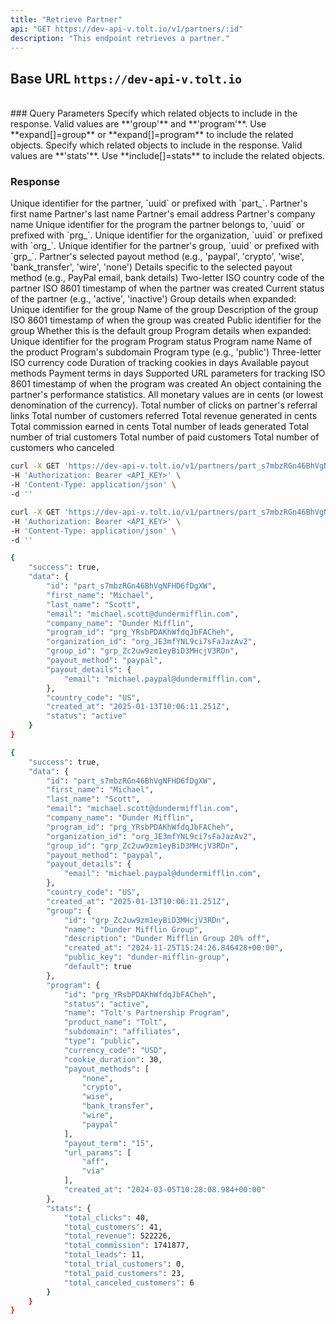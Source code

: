 ```yaml
---
title: "Retrieve Partner"
api: "GET https://dev-api-v.tolt.io/v1/partners/:id"
description: "This endpoint retrieves a partner."
---
```


## Base URL `https://dev-api-v.tolt.io`

<br />
### Query Parameters

<ParamField body="expand" type="array - optional">
  Specify which related objects to include in the response. Valid values are
  **'group'** and **'program'**. Use **expand[]=group** or **expand[]=program**
  to include the related objects.
</ParamField>

<ParamField body="include" type="array - optional">
  Specify which related objects to include in the response. Valid values are
  **'stats'**. Use **include[]=stats** to include the related objects.
</ParamField>

### Response

<ResponseField name="id" type="string">
  Unique identifier for the partner, `uuid` or prefixed with `part_`.
</ResponseField>

<ResponseField name="first_name" type="string">
  Partner's first name
</ResponseField>

<ResponseField name="last_name" type="string">
  Partner's last name
</ResponseField>

<ResponseField name="email" type="string">
  Partner's email address
</ResponseField>

<ResponseField name="company_name" type="string">
  Partner's company name
</ResponseField>

<ResponseField name="program_id" type="string">
  Unique identifier for the program the partner belongs to, `uuid` or prefixed
  with `prg_`.
</ResponseField>

<ResponseField name="organization_id" type="string">
  Unique identifier for the organization, `uuid` or prefixed with `org_`.
</ResponseField>

<ResponseField name="group_id" type="string">
  Unique identifier for the partner's group, `uuid` or prefixed with `grp_`.
</ResponseField>

<ResponseField name="payout_method" type="string">
  Partner's selected payout method (e.g., 'paypal', 'crypto', 'wise',
  'bank_transfer', 'wire', 'none')
</ResponseField>

<ResponseField name="payout_details" type="object">
  Details specific to the selected payout method (e.g., PayPal email, bank
  details)
</ResponseField>

<ResponseField name="country_code" type="string">
  Two-letter ISO country code of the partner
</ResponseField>

<ResponseField name="created_at" type="string">
  ISO 8601 timestamp of when the partner was created
</ResponseField>

<ResponseField name="status" type="string">
  Current status of the partner (e.g., 'active', 'inactive')
</ResponseField>

<ResponseField name="group" type="object">
  <Expandable title="group" defaultOpen={false}>
    Group details when expanded:
    <ResponseField name="id" type="string">
      Unique identifier for the group
    </ResponseField>
    <ResponseField name="name" type="string">
      Name of the group
    </ResponseField>
    <ResponseField name="description" type="string">
      Description of the group
    </ResponseField>
    <ResponseField name="created_at" type="string">
      ISO 8601 timestamp of when the group was created
    </ResponseField>
    <ResponseField name="public_key" type="string">
      Public identifier for the group
    </ResponseField>
    <ResponseField name="default" type="boolean">
      Whether this is the default group
    </ResponseField>
  </Expandable>
</ResponseField>

<ResponseField name="program" type="object">
  <Expandable title="program" defaultOpen={false}>
    Program details when expanded:
    <ResponseField name="id" type="string">
      Unique identifier for the program
    </ResponseField>
    <ResponseField name="status" type="string">
      Program status
    </ResponseField>
    <ResponseField name="name" type="string">
      Program name
    </ResponseField>
    <ResponseField name="product_name" type="string">
      Name of the product
    </ResponseField>
    <ResponseField name="subdomain" type="string">
      Program's subdomain
    </ResponseField>
    <ResponseField name="type" type="string">
      Program type (e.g., 'public')
    </ResponseField>
    <ResponseField name="currency_code" type="string">
      Three-letter ISO currency code
    </ResponseField>
    <ResponseField name="cookie_duration" type="integer">
      Duration of tracking cookies in days
    </ResponseField>
    <ResponseField name="payout_methods" type="array">
      Available payout methods
    </ResponseField>
    <ResponseField name="payout_term" type="string">
      Payment terms in days
    </ResponseField>
    <ResponseField name="url_params" type="array">
      Supported URL parameters for tracking
    </ResponseField>
    <ResponseField name="created_at" type="string">
      ISO 8601 timestamp of when the program was created
    </ResponseField>
  </Expandable>
</ResponseField>

<ResponseField name="stats" type="object">
  <Expandable title="stats" defaultOpen={false}>
    An object containing the partner's performance statistics. All monetary
    values are in cents (or lowest denomination of the currency).
    <ResponseField name="total_clicks" type="integer">
      Total number of clicks on partner's referral links
    </ResponseField>
    <ResponseField name="total_customers" type="integer">
      Total number of customers referred
    </ResponseField>
    <ResponseField name="total_revenue" type="integer">
      Total revenue generated in cents
    </ResponseField>
    <ResponseField name="total_commission" type="integer">
      Total commission earned in cents
    </ResponseField>
    <ResponseField name="total_leads" type="integer">
      Total number of leads generated
    </ResponseField>
    <ResponseField name="total_trial_customers" type="integer">
      Total number of trial customers
    </ResponseField>
    <ResponseField name="total_paid_customers" type="integer">
      Total number of paid customers
    </ResponseField>
    <ResponseField name="total_canceled_customers" type="integer">
      Total number of customers who canceled
    </ResponseField>
  </Expandable>
</ResponseField>

<RequestExample>

```bash cURL
curl -X GET 'https://dev-api-v.tolt.io/v1/partners/part_s7mbzRGn46BhVgNFHD6fDgXW' \
-H 'Authorization: Bearer <API_KEY>' \
-H 'Content-Type: application/json' \
-d ''
```

```bash cURL - Expand & Include
curl -X GET 'https://dev-api-v.tolt.io/v1/partners/part_s7mbzRGn46BhVgNFHD6fDgXW&expand[]=group&expand[]=program&include[]=stats' \
-H 'Authorization: Bearer <API_KEY>' \
-H 'Content-Type: application/json' \
-d ''
```

</RequestExample>

<ResponseExample>

```bash Response
{
    "success": true,
    "data": {
        "id": "part_s7mbzRGn46BhVgNFHD6fDgXW",
        "first_name": "Michael",
        "last_name": "Scott",
        "email": "michael.scott@dundermifflin.com",
        "company_name": "Dunder Mifflin",
        "program_id": "prg_YRsbPDAKhWfdqJbFACheh",
        "organization_id": "org_JE3mfYNL9ci7sFaJazAv2",
        "group_id": "grp_Zc2uw9zm1eyBiD3MHcjV3RDn",
        "payout_method": "paypal",
        "payout_details": {
            "email": "michael.paypal@dundermifflin.com",
        },
        "country_code": "US",
        "created_at": "2025-01-13T10:06:11.251Z",
        "status": "active"
    }
}
```

```bash Expand & Include Response
{
    "success": true,
    "data": {
        "id": "part_s7mbzRGn46BhVgNFHD6fDgXW",
        "first_name": "Michael",
        "last_name": "Scott",
        "email": "michael.scott@dundermifflin.com",
        "company_name": "Dunder Mifflin",
        "program_id": "prg_YRsbPDAKhWfdqJbFACheh",
        "organization_id": "org_JE3mfYNL9ci7sFaJazAv2",
        "group_id": "grp_Zc2uw9zm1eyBiD3MHcjV3RDn",
        "payout_method": "paypal",
        "payout_details": {
            "email": "michael.paypal@dundermifflin.com",
        },
        "country_code": "US",
        "created_at": "2025-01-13T10:06:11.251Z",
        "group": {
            "id": "grp_Zc2uw9zm1eyBiD3MHcjV3RDn",
            "name": "Dunder Mifflin Group",
            "description": "Dunder Mifflin Group 20% off",
            "created_at": "2024-11-25T15:24:26.846428+00:00",
            "public_key": "dunder-mifflin-group",
            "default": true
        },
        "program": {
            "id": "prg_YRsbPDAKhWfdqJbFACheh",
            "status": "active",
            "name": "Tolt's Partnership Program",
            "product_name": "Tolt",
            "subdomain": "affiliates",
            "type": "public",
            "currency_code": "USD",
            "cookie_duration": 30,
            "payout_methods": [
                "none",
                "crypto",
                "wise",
                "bank_transfer",
                "wire",
                "paypal"
            ],
            "payout_term": "15",
            "url_params": [
                "aff",
                "via"
            ],
            "created_at": "2024-03-05T10:28:08.984+00:00"
        },
        "stats": {
            "total_clicks": 40,
            "total_customers": 41,
            "total_revenue": 522226,
            "total_commission": 1741877,
            "total_leads": 11,
            "total_trial_customers": 0,
            "total_paid_customers": 23,
            "total_canceled_customers": 6
        }
    }
}
```

</ResponseExample>

